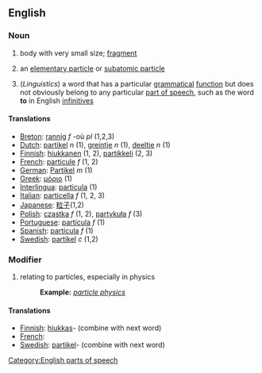 ==English==

===Noun===
#  body with very small size; [[fragment]]
# {{Physics}} an [[elementary particle]] or [[subatomic particle]]
# (''Linguistics'') a word that has a particular [[grammatical]] [[function]] but does not obviously belong to any particular [[part of speech]], such as the word '''to''' in English [[infinitive]]s

====Translations====
*[[Breton]]: [[rannig]] ''f'' -où ''pl'' (1,2,3)
*[[Dutch]]: [[partikel]] ''n'' (1), [[greintje]] ''n'' (1), [[deeltje]] ''n'' (1)
*[[Finnish]]: [[hiukkanen]] (1, 2), [[partikkeli]] (2, 3)
*[[French]]: [[particule]] ''f'' (1, 2)
*[[German]]: [[Partikel]] ''m'' (1)
*[[Greek]]: [[μόριο]] (1)
*[[Interlingua]]: [[particula]] (1)
*[[Italian]]: [[particella]] ''f'' (1, 2, 3)
*[[Japanese]]: [[粒子]](1,2)
*[[Polish]]: [[cząstka]] ''f'' (1, 2), [[partykuła]] ''f'' (3)
*[[Portuguese]]: [[partícula]] ''f'' (1)
*[[Spanish]]: [[partícula]] ''f'' (1)
*[[Swedish]]: [[partikel]] ''c'' (1,2)

===Modifier===

# relating to particles, especially in physics
#:'''Example:''' ''[[particle physics]]''

====Translations====

*[[Finnish]]: [[hiukkas]]- (combine with next word)
*[[French]]: [[ ]]
*[[Swedish]]: [[partikel]]- (combine with next word)


[[Category:English parts of speech]]